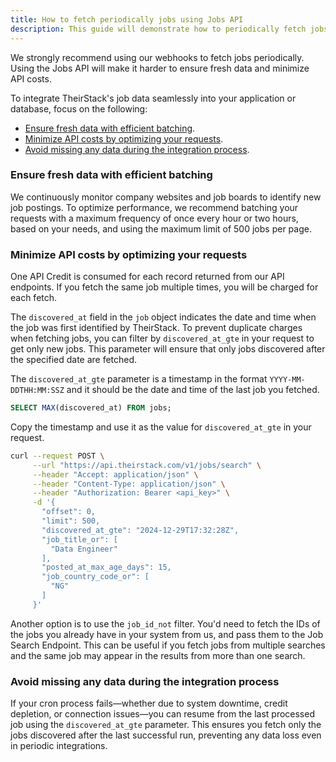 ```yaml
---
title: How to fetch periodically jobs using Jobs API
description: This guide will demonstrate how to periodically fetch jobs from the TheirStack API, ensuring fresh data and minimizing API costs.
---
```


<Callout title="Important notice" type="warn"> We strongly recommend using our webhooks to fetch jobs periodically. Using the Jobs API will make it harder to ensure fresh data and minimize API costs.</Callout>

To integrate TheirStack's job data seamlessly into your application or database, focus on the following:

*   [Ensure fresh data with efficient batching](https://theirstack.com/en/docs/fetch-jobs-periodically#ensure-fresh-data-with-efficient-batching).
*   [Minimize API costs by optimizing your requests](https://theirstack.com/en/docs/fetch-jobs-periodically#minimize-api-costs-by-optimizing-your-requests).
*   [Avoid missing any data during the integration process](https://theirstack.com/en/docs/fetch-jobs-periodically#avoid-missing-any-data-during-the-integration-process).

### Ensure fresh data with efficient batching

We continuously monitor company websites and job boards to identify new job postings. To optimize performance, we recommend batching your requests with a maximum frequency of once every hour or two hours, based on your needs, and using the maximum limit of 500 jobs per page.

### Minimize API costs by optimizing your requests

One API Credit is consumed for each record returned from our API endpoints. If you fetch the same job multiple times, you will be charged for each fetch.

The `discovered_at` field in the `job` object indicates the date and time when the job was first identified by TheirStack. To prevent duplicate charges when fetching jobs, you can filter by `discovered_at_gte` in your request to get only new jobs. This parameter will ensure that only jobs discovered after the specified date are fetched.

The `discovered_at_gte` parameter is a timestamp in the format `YYYY-MM-DDTHH:MM:SSZ` and it should be the date and time of the last job you fetched.


```sql
SELECT MAX(discovered_at) FROM jobs;
```

Copy the timestamp and use it as the value for `discovered_at_gte` in your request.

```bash
curl --request POST \
     --url "https://api.theirstack.com/v1/jobs/search" \
     --header "Accept: application/json" \
     --header "Content-Type: application/json" \
     --header "Authorization: Bearer <api_key>" \
     -d '{
       "offset": 0,
       "limit": 500,
       "discovered_at_gte": "2024-12-29T17:32:28Z",
       "job_title_or": [
         "Data Engineer"
       ],
       "posted_at_max_age_days": 15,
       "job_country_code_or": [
         "NG"
       ]
     }'
```

Another option is to use the `job_id_not` filter. You'd need to fetch the IDs of the jobs you already have in your system from us, and pass them to the Job Search Endpoint. This can be useful if you fetch jobs from multiple searches and the same job may appear in the results from more than one search.

### Avoid missing any data during the integration process

If your cron process fails—whether due to system downtime, credit depletion, or connection issues—you can resume from the last processed job using the `discovered_at_gte` parameter. This ensures you fetch only the jobs discovered after the last successful run, preventing any data loss even in periodic integrations.